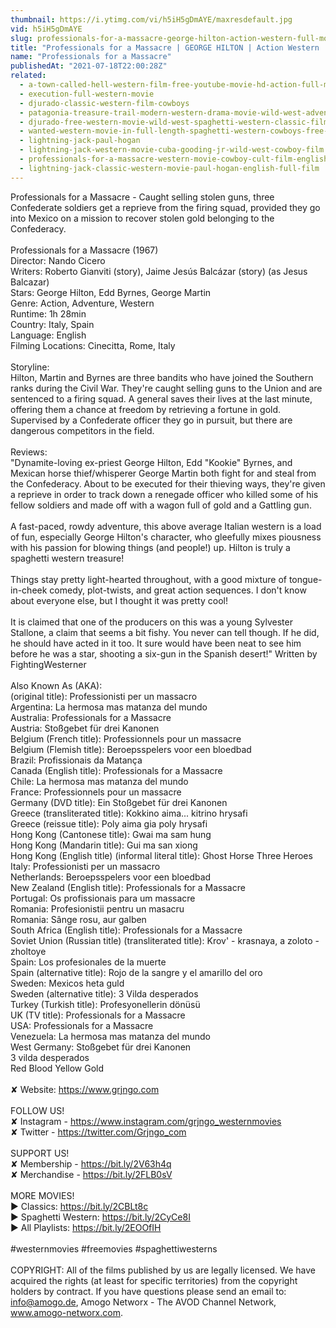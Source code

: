 ```yaml
---
thumbnail: https://i.ytimg.com/vi/h5iH5gDmAYE/maxresdefault.jpg
vid: h5iH5gDmAYE
slug: professionals-for-a-massacre-george-hilton-action-western-full-movie-for-free-english
title: "Professionals for a Massacre | GEORGE HILTON | Action Western | Full Movie For Free | English"
name: "Professionals for a Massacre"
publishedAt: "2021-07-18T22:00:28Z"
related:
  - a-town-called-hell-western-film-free-youtube-movie-hd-action-full-movie
  - execution-full-western-movie
  - djurado-classic-western-film-cowboys
  - patagonia-treasure-trail-modern-western-drama-movie-wild-west-adventure-western-movies
  - djurado-free-western-movie-wild-west-spaghetti-western-classic-film-full-action-movie
  - wanted-western-movie-in-full-length-spaghetti-western-cowboys-free-movie
  - lightning-jack-paul-hogan
  - lightning-jack-western-movie-cuba-gooding-jr-wild-west-cowboy-film
  - professionals-for-a-massacre-western-movie-cowboy-cult-film-english-free-full-movie
  - lightning-jack-classic-western-movie-paul-hogan-english-full-film
---
```


Professionals for a Massacre - Caught selling stolen guns, three Confederate soldiers get a reprieve from the firing squad, provided they go into Mexico on a mission to recover stolen gold belonging to the Confederacy.<br />
<br />
Professionals for a Massacre (1967)<br />
Director: Nando Cicero<br />
Writers: Roberto Gianviti (story), Jaime Jesús Balcázar (story) (as Jesus Balcazar) <br />
Stars: George Hilton, Edd Byrnes, George Martin<br />
Genre: Action, Adventure, Western<br />
Runtime: 1h 28min<br />
Country: Italy, Spain<br />
Language: English<br />
Filming Locations: Cinecitta, Rome, Italy<br />
<br />
Storyline:<br />
Hilton, Martin and Byrnes are three bandits who have joined the Southern ranks during the Civil War. They're caught selling guns to the Union and are sentenced to a firing squad. A general saves their lives at the last minute, offering them a chance at freedom by retrieving a fortune in gold. Supervised by a Confederate officer they go in pursuit, but there are dangerous competitors in the field.<br />
<br />
Reviews:<br />
"Dynamite-loving ex-priest George Hilton, Edd "Kookie" Byrnes, and Mexican horse thief/whisperer George Martin both fight for and steal from the Confederacy. About to be executed for their thieving ways, they're given a reprieve in order to track down a renegade officer who killed some of his fellow soldiers and made off with a wagon full of gold and a Gattling gun.<br />
<br />
A fast-paced, rowdy adventure, this above average Italian western is a load of fun, especially George Hilton's character, who gleefully mixes piousness with his passion for blowing things (and people!) up. Hilton is truly a spaghetti western treasure!<br />
<br />
Things stay pretty light-hearted throughout, with a good mixture of tongue-in-cheek comedy, plot-twists, and great action sequences. I don't know about everyone else, but I thought it was pretty cool!<br />
<br />
It is claimed that one of the producers on this was a young Sylvester Stallone, a claim that seems a bit fishy. You never can tell though. If he did, he should have acted in it too. It sure would have been neat to see him before he was a star, shooting a six-gun in the Spanish desert!" Written by FightingWesterner<br />
<br />
Also Known As (AKA):<br />
(original title): Professionisti per un massacro<br />
Argentina: La hermosa mas matanza del mundo<br />
Australia: Professionals for a Massacre<br />
Austria: Stoßgebet für drei Kanonen<br />
Belgium (French title): Professionnels pour un massacre<br />
Belgium (Flemish title): Beroepsspelers voor een bloedbad<br />
Brazil: Profissionais da Matança<br />
Canada (English title): Professionals for a Massacre<br />
Chile: La hermosa mas matanza del mundo<br />
France: Professionnels pour un massacre<br />
Germany (DVD title): Ein Stoßgebet für drei Kanonen<br />
Greece (transliterated title): Kokkino aima... kitrino hrysafi<br />
Greece (reissue title): Poly aima gia poly hrysafi<br />
Hong Kong (Cantonese title): Gwai ma sam hung<br />
Hong Kong (Mandarin title): Gui ma san xiong<br />
Hong Kong (English title) (informal literal title): Ghost Horse Three Heroes<br />
Italy: Professionisti per un massacro<br />
Netherlands: Beroepsspelers voor een bloedbad<br />
New Zealand (English title): Professionals for a Massacre<br />
Portugal: Os profissionais para um massacre<br />
Romania: Profesionistii pentru un masacru<br />
Romania: Sânge rosu, aur galben<br />
South Africa (English title): Professionals for a Massacre<br />
Soviet Union (Russian title) (transliterated title): Krov' - krasnaya, a zoloto - zholtoye<br />
Spain: Los profesionales de la muerte<br />
Spain (alternative title): Rojo de la sangre y el amarillo del oro<br />
Sweden: Mexicos heta guld<br />
Sweden (alternative title): 3 Vilda desperados<br />
Turkey (Turkish title): Profesyonellerin dönüsü<br />
UK (TV title): Professionals for a Massacre<br />
USA: Professionals for a Massacre<br />
Venezuela: La hermosa mas matanza del mundo<br />
West Germany: Stoßgebet für drei Kanonen<br />
 3 vilda desperados<br />
 Red Blood Yellow Gold<br />
<br />
✘ Website: https://www.grjngo.com<br />
<br />
FOLLOW US!<br />
✘ Instagram - https://www.instagram.com/grjngo_westernmovies<br />
✘ Twitter - https://twitter.com/Grjngo_com<br />
<br />
SUPPORT US!<br />
✘ Membership - https://bit.ly/2V63h4q<br />
✘ Merchandise - https://bit.ly/2FLB0sV<br />
<br />
MORE MOVIES! <br />
► Classics: https://bit.ly/2CBLt8c <br />
► Spaghetti Western: https://bit.ly/2CyCe8I <br />
► All Playlists: https://bit.ly/2EOOfIH <br />
<br />
#westernmovies #freemovies #spaghettiwesterns<br />
<br />
COPYRIGHT: All of the films published by us are legally licensed. We have acquired the rights (at least for specific territories) from the copyright holders by contract. If you have questions please send an email to: info@amogo.de, Amogo Networx - The AVOD Channel Network, www.amogo-networx.com.